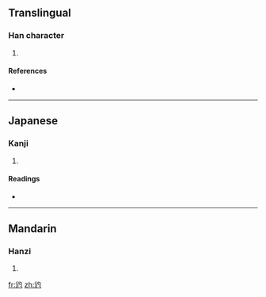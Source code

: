 {{also|尥}}
==Translingual==

===Han character===
{{Han char|rn=43|rad=尢|as=03|sn=6|four=|canj=金山心戈 (CUPI)}}

# {{defn|Han|sort=尢03}}

====References====
* {{Han ref|kx=0298.080|dkj=07551|hdz=10552.130|uh=5C26|ud=23590}}

----

==Japanese==

===Kanji===
{{ja-kanji|grade=|rs=尢03}}

# {{defn|Japanese|sort=尢03}}

====Readings====
* {{ja-readings|on=[[りょう]] (ryō), [[ほう]] (hō), [[ちょう]] (chō)|kun=[[ゆきなやむ]] (yukinayamu)}}

----

==Mandarin==

===Hanzi===
{{cmn-hanzi|pin=[[liào]] ([[liao4]])|wg=liao<sup>4</sup>}}

# {{defn|Mandarin|sort=尢03}}

[[fr:尦]]
[[zh:尦]]